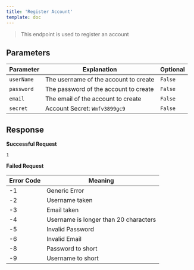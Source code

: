 ```yaml
---
title: 'Register Account'
template: doc
---
```


> This endpoint is used to register an account

## Parameters

| Parameter | Explanation | Optional |
| --- | --- | --- |
| `userName` | The username of the account to create | `False` |
| `password` | The password of the account to create | `False` |
| `email` | The email of the account to create | `False` |
| `secret` | Account Secret: `Wmfv3899gc9` | `False` |

## Response

**Successful Request**

```
1
```

**Failed Request**

| Error Code | Meaning |
| --- | --- |
| -1 | Generic Error |
| -2 | Username taken |
| -3 | Email taken |
| -4 | Username is longer than 20 characters |
| -5 | Invalid Password |
| -6 | Invalid Email |
| -8 | Password to short |
| -9 | Username to short |
